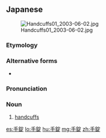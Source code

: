 ==Japanese==
{{ja-kanjitab|て|じょう|yomi=y}}
{{wikipedia|lang=ja}}
[[File:Handcuffs01 2003-06-02.jpg|thumb]]

===Etymology===
{{compound|ja|手|錠|tr1=te|t1=[[hand]]|tr2=jō|t2=[[lock]]|sort=てじょう}}

===Alternative forms===
* {{ja-l|手鎖}}

===Pronunciation===
{{ja-pron|acc=h|y=y|てじょう}}

===Noun===
{{ja-noun|てじょう|hhira=てぢやう}}

# [[handcuffs]] {{gloss|metal rings for fastening wrists}}

[[es:手錠]]
[[lo:手錠]]
[[hu:手錠]]
[[mg:手錠]]
[[zh:手錠]]